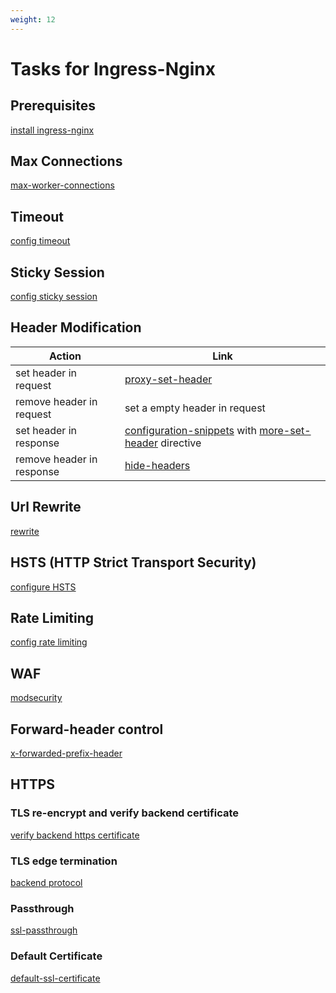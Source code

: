 ```yaml
---
weight: 12
---
```

# Tasks for Ingress-Nginx

## Prerequisites
[install ingress-nginx](./install_ingress_nginx_via_cluster_plugin.mdx)

## Max Connections
[max-worker-connections](https://kubernetes.github.io/ingress-nginx/user-guide/nginx-configuration/configmap/#max-worker-connections)

## Timeout
[config timeout](https://kubernetes.github.io/ingress-nginx/user-guide/nginx-configuration/configmap/#proxy-connect-timeout)

## Sticky Session
[config sticky session](https://kubernetes.github.io/ingress-nginx/examples/affinity/cookie/#sticky-sessions)

## Header Modification
|Action|Link|
|--|--|
|set header in request|[proxy-set-header](https://kubernetes.github.io/ingress-nginx/user-guide/nginx-configuration/annotations/#custom-headers)|
|remove header in request| set a empty header in request |
|set header in response|[configuration-snippets](https://kubernetes.github.io/ingress-nginx/examples/customization/configuration-snippets/) with [more-set-header](https://github.com/openresty/headers-more-nginx-module?tab=readme-ov-file#more_set_headers) directive |
|remove header in response|[hide-headers](https://kubernetes.github.io/ingress-nginx/user-guide/nginx-configuration/configmap/#hide-headers)|

## Url Rewrite
[rewrite](https://kubernetes.github.io/ingress-nginx/user-guide/nginx-configuration/annotations/#rewrite)

## HSTS (HTTP Strict Transport Security)
[configure HSTS](https://kubernetes.github.io/ingress-nginx/user-guide/nginx-configuration/configmap/#hsts)

## Rate Limiting
[config rate limiting](https://kubernetes.github.io/ingress-nginx/user-guide/nginx-configuration/annotations/#rate-limiting)

## WAF
[modsecurity](https://kubernetes.github.io/ingress-nginx/user-guide/third-party-addons/modsecurity/)

## Forward-header control
[x-forwarded-prefix-header](https://kubernetes.github.io/ingress-nginx/user-guide/nginx-configuration/annotations/#x-forwarded-prefix-header)

## HTTPS

### TLS re-encrypt and verify backend certificate
[verify backend https certificate](https://kubernetes.github.io/ingress-nginx/user-guide/nginx-configuration/annotations/#backend-certificate-authentication)

### TLS edge termination
[backend protocol](https://kubernetes.github.io/ingress-nginx/user-guide/nginx-configuration/annotations/#backend-protocol)

### Passthrough
[ssl-passthrough](https://kubernetes.github.io/ingress-nginx/user-guide/nginx-configuration/annotations/#ssl-passthrough)

### Default Certificate
[default-ssl-certificate](https://kubernetes.github.io/ingress-nginx/user-guide/tls/#default-ssl-certificate)
